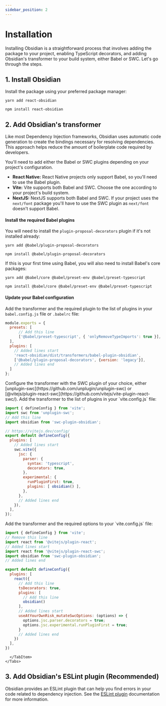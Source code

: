 ```yaml
---
sidebar_position: 2
---
```



# Installation
Installing Obsidian is a straightforward process that involves adding the package to your project, enabling TypeScript decorators, and adding Obsidian's transformer to your build system, either Babel or SWC. Let's go through the steps.

## 1. Install Obsidian
Install the package using your preferred package manager:

<Tabs>
  <TabItem value="yarn" label="Yarn" default>

  ```shell
  yarn add react-obsidian
  ```

  </TabItem>
  <TabItem value="npm" label="NPM" default>

  ```shell
  npm install react-obsidian
  ```

  </TabItem>

</Tabs>

## 2. Add Obsidian's transformer
Like most Dependency Injection frameworks, Obsidian uses automatic code generation to create the bindings necessary for resolving dependencies. This approach helps reduce the amount of boilerplate code required by developers.

You'll need to add either the Babel or SWC plugins depending on your project's configuration.
* **React Native:** React Native projects only support Babel, so you'll need to use the Babel plugin.
* **Vite:** Vite supports both Babel and SWC. Choose the one according to your project's build system.
* **NextJS:** NextJS supports both Babel and SWC. If your project uses the `next/font` package you'll have to use the SWC plugin as `next/font` doesn't support Babel.

<Tabs>
  <TabItem value="babel" label="Babel" default>

#### Install the required Babel plugins

You will need to install the `plugin-proposal-decorators` plugin if it's not installed already:
<Tabs>
  <TabItem value="yarn" label="Yarn" default>

  ```shell
  yarn add @babel/plugin-proposal-decorators
  ```

  </TabItem>
  <TabItem value="npm" label="NPM" default>

  ```shell
  npm install @babel/plugin-proposal-decorators
  ```

  </TabItem>
</Tabs>

If this is your first time using Babel, you will also need to install Babel's core packages:
<Tabs>
  <TabItem value="yarn" label="Yarn" default>

  ```shell
  yarn add @babel/core @babel/preset-env @babel/preset-typescript
  ```
  </TabItem>
  <TabItem value="npm" label="NPM" default>

  ```shell
  npm install @babel/core @babel/preset-env @babel/preset-typescript
  ```
  </TabItem>
</Tabs>

#### Update your Babel configuration

Add the transformer and the required plugin to the list of plugins in your `babel.config.js` file or `.babelrc` file:

```js title="babel.config.js"
module.exports = {
  presets: [
      // Add this line
      ['@babel/preset-typescript', { 'onlyRemoveTypeImports': true }],
  ],
  plugins: [
    // Added lines start
    'react-obsidian/dist/transformers/babel-plugin-obsidian',
    ['@babel/plugin-proposal-decorators', {version: 'legacy'}],
    // Added lines end
  ]
};
```

  </TabItem>
  <TabItem value="swc" label="SWC">
Configure the transformer with the SWC plugin of your choice, either [unplugin-swc](https://github.com/unplugin/unplugin-swc) or [@vitejs/plugin-react-swc](https://github.com/vitejs/vite-plugin-react-swc/).

<Tabs>
  <TabItem value="unplugin-swc" label="unplugin-swc" default>
  Add the transformer to the list of plugins in your `vite.config.js` file:

  ```js title="vite.config.js"
  import { defineConfig } from 'vite';
  import swc from 'unplugin-swc';
  // Add this line
  import obsidian from 'swc-plugin-obsidian';

  // https://vitejs.dev/config/
  export default defineConfig({
    plugins: [
      // Added lines start
      swc.vite({
        jsc: {
          parser: {
            syntax: 'typescript',
            decorators: true,
          },
          experimental: {
            runPluginFirst: true,
            plugins: [ obsidian() ],
          },
        },
        // Added lines end
      }),
    ],
  });
  ```
  </TabItem>
  <TabItem value="vite-plugin-react-swc" label="@vitejs/plugin-react-swc">
  Add the transformer and the required options to your `vite.config.js` file:

  ```js title="vite.config.js"
  import { defineConfig } from 'vite';
  // Remove this line
  import react from '@vitejs/plugin-react';
  // Added lines start
  import react from '@vitejs/plugin-react-swc';
  import obsidian from 'swc-plugin-obsidian';
  // Added lines end

  export default defineConfig({
    plugins: [
      react({
        // Add this line
        tsDecorators: true,
        plugins: [
          // Add this line
          obsidian()
        ],
        // Added lines start
        useAtYourOwnRisk_mutateSwcOptions: (options) => {
          options.jsc.parser.decorators = true;
          options.jsc.experimental.runPluginFirst = true;
        }
        // Added lines end
      })
    ],
  })
  ```

      </TabItem>
    </Tabs>
  </TabItem>
</Tabs> 

## 3. Add Obsidian's ESLint plugin (Recommended)
Obsidian provides an ESLint plugin that can help you find errors in your code related to dependency injection. See the [ESLint plugin](/docs/documentation/meta/eslint) documentation for more information.
